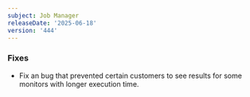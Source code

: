 ```yaml
---
subject: Job Manager
releaseDate: '2025-06-18'
version: '444'
---
```

### Fixes
* Fix an bug that prevented certain customers to see results for some monitors with longer execution time.
